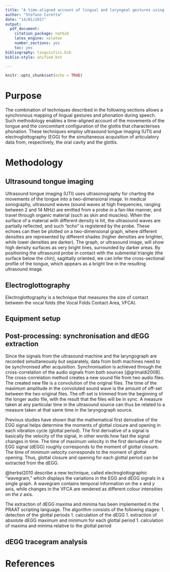```yaml
---
title: "A time-aligned account of lingual and laryngeal gestures using ultrasound tongue imaging (UTI) and electroglottography (EGG)"
author: "Stefano Coretta"
date: "14/01/2017"
output:
  pdf_document:
    citation_package: natbib
    latex_engine: xelatex
    number_sections: yes
    toc: yes
bibliography: linguistics.bib
biblio-style: unified.bst

---
```


```r
knitr::opts_chunk$set(echo = TRUE)
```

# Purpose

The combination of techniques described in the following sections allows a synchronous mapping of lingual gestures and phonation during speech.
Such methodology enables a time-aligned account of the movements of the tongue and the concomitant configuration of the glottis that characterises phonation.
These techniques employ ultrasound tongue imaging (UTI) and electroglottography (EGG) for the simultaneous acquisition of articulatory data from, respectively, the oral cavity and the glottis.


# Methodology


## Ultrasound tongue imaging

Ultrasound tongue imaging (UTI) uses ultrasonography for charting the movements of the tongue into a two-dimensional image.
In medical sonography, ultrasound waves (sound waves at high frequencies, ranging between 2 and 14 MHz) are emitted from a probe in a fan-like manner, and travel through organic material (such as skin and muscles).
When the surface of a material with different density is hit, the ultrasound waves are partially reflected, and such "echo" is registered by the probe.
These echoes can then be plotted on a two-dimensional graph, where different densities are represented by different shades (higher densities are brighter, while lower densities are darker).
The graph, or ultrasound image, will show high density surfaces as very bright lines, surrounded by darker areas.
By positioning the ultrasound probe in contact with the submental triangle (the surface below the chin), sagittally oriented, we can infer the cross-sectional profile of the tongue, which appears as a bright line in the resulting ultrasound image.


## Electroglottography

Electroglottography is a technique that measures the size of contact between the vocal folds (the Vocal Folds Contact Area, VFCA).


## Equipment setup

## Post-processing: synchronisation and dEGG extraction

Since the signals from the ultrasound machine and the laryngograph are recorded simultaneously but separately, data from both machines need to be synchronised after acquisition.
Synchronisation is achieved through the cross-correlation of the audio signals from both sources [@grimaldi2008].
The cross-correlation method creates a new sound file from two audio files.
The created new file is a convolution of the original files.
The time of the maximum amplitude in the convoluted sound wave is the amount of off-set between the two original files.
The off-set is trimmed from the beginning of the longer audio file, with the result that the files will be in sync.
A measure taken at any particular time in the ultrasound source can thus be related to a measure taken at that same time in the laryngograph source.

[image of cross-correlation]: #

Previous studies have shown that the mathematical first derivative of the EGG signal helps determine the moments of glottal closure and opening in each vibration cycle (glottal period).
The first derivative of a signal is basically the velocity of the signal, in other words how fast the signal changes in time.
The time of maximum velocity in the first derivative of the EGG signal (dEGG) roughly corresponds to the moment of glottal closure.
The time of minimum velocity corresponds to the moment of glottal opening.
Thus, glottal closure and opening for each glottal period can be extracted from the dEGG.

[say that shorter closed phase correlates with glottal spread]: #

@herbst2010 describe a new technique, called electroglottographic "wavegram," which displays the variations in the EGG and dEGG signals in a single graph.
A wavegram contains temporal information on the *x* and *y* axis, while changes in the VFCA are rendered as different colour intensities on the *z* axis.

The extraction of dEGG maxima and minima has been implemented in the PRAAT scripting language.
The algorithm consists of the following stages:
1. detection of the glottal periods
1. calculation of the dEGG
1. extraction of absolute dEGG maximum and minimum for each glottal period
1. calculation of maxima and minima relative to the glottal period



## dEGG tracegram analysis



# References
